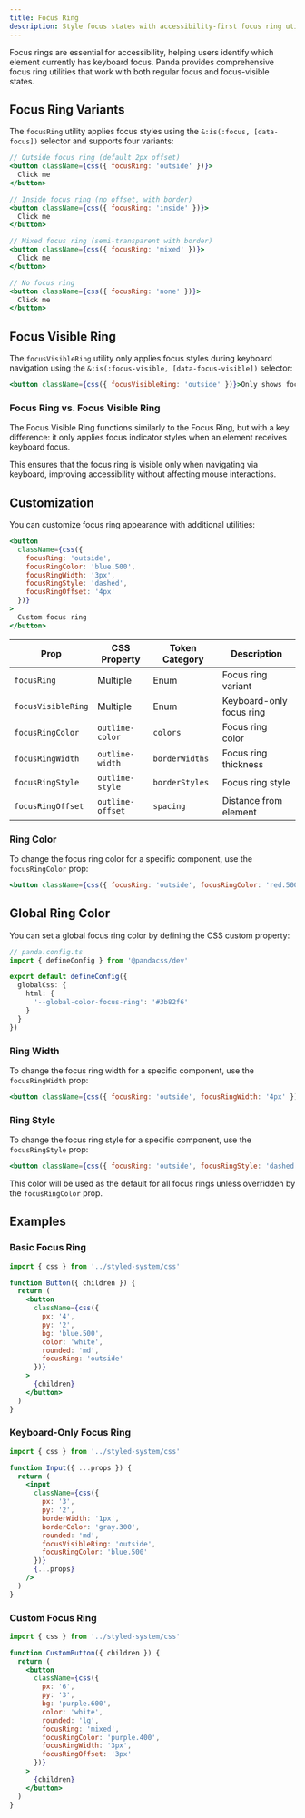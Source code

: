 ```yaml
---
title: Focus Ring
description: Style focus states with accessibility-first focus ring utilities.
---
```


Focus rings are essential for accessibility, helping users identify which element currently has keyboard focus. Panda
provides comprehensive focus ring utilities that work with both regular focus and focus-visible states.

## Focus Ring Variants

The `focusRing` utility applies focus styles using the `&:is(:focus, [data-focus])` selector and supports four variants:

```jsx
// Outside focus ring (default 2px offset)
<button className={css({ focusRing: 'outside' })}>
  Click me
</button>

// Inside focus ring (no offset, with border)
<button className={css({ focusRing: 'inside' })}>
  Click me
</button>

// Mixed focus ring (semi-transparent with border)
<button className={css({ focusRing: 'mixed' })}>
  Click me
</button>

// No focus ring
<button className={css({ focusRing: 'none' })}>
  Click me
</button>
```

## Focus Visible Ring

The `focusVisibleRing` utility only applies focus styles during keyboard navigation using the
`&:is(:focus-visible, [data-focus-visible])` selector:

```jsx
<button className={css({ focusVisibleRing: 'outside' })}>Only shows focus ring on keyboard navigation</button>
```

### Focus Ring vs. Focus Visible Ring

The Focus Visible Ring functions similarly to the Focus Ring, but with a key difference: it only applies focus indicator
styles when an element receives keyboard focus.

This ensures that the focus ring is visible only when navigating via keyboard, improving accessibility without affecting
mouse interactions.

## Customization

You can customize focus ring appearance with additional utilities:

```jsx
<button
  className={css({
    focusRing: 'outside',
    focusRingColor: 'blue.500',
    focusRingWidth: '3px',
    focusRingStyle: 'dashed',
    focusRingOffset: '4px'
  })}
>
  Custom focus ring
</button>
```

| Prop               | CSS Property     | Token Category | Description              |
| ------------------ | ---------------- | -------------- | ------------------------ |
| `focusRing`        | Multiple         | Enum           | Focus ring variant       |
| `focusVisibleRing` | Multiple         | Enum           | Keyboard-only focus ring |
| `focusRingColor`   | `outline-color`  | `colors`       | Focus ring color         |
| `focusRingWidth`   | `outline-width`  | `borderWidths` | Focus ring thickness     |
| `focusRingStyle`   | `outline-style`  | `borderStyles` | Focus ring style         |
| `focusRingOffset`  | `outline-offset` | `spacing`      | Distance from element    |

### Ring Color

To change the focus ring color for a specific component, use the `focusRingColor` prop:

```jsx
<button className={css({ focusRing: 'outside', focusRingColor: 'red.500' })}>Red focus ring</button>
```

## Global Ring Color

You can set a global focus ring color by defining the CSS custom property:

```ts
// panda.config.ts
import { defineConfig } from '@pandacss/dev'

export default defineConfig({
  globalCss: {
    html: {
      '--global-color-focus-ring': '#3b82f6'
    }
  }
})
```

### Ring Width

To change the focus ring width for a specific component, use the `focusRingWidth` prop:

```jsx
<button className={css({ focusRing: 'outside', focusRingWidth: '4px' })}>Thick focus ring</button>
```

### Ring Style

To change the focus ring style for a specific component, use the `focusRingStyle` prop:

```jsx
<button className={css({ focusRing: 'outside', focusRingStyle: 'dashed' })}>Dashed focus ring</button>
```

This color will be used as the default for all focus rings unless overridden by the `focusRingColor` prop.

## Examples

### Basic Focus Ring

```jsx
import { css } from '../styled-system/css'

function Button({ children }) {
  return (
    <button
      className={css({
        px: '4',
        py: '2',
        bg: 'blue.500',
        color: 'white',
        rounded: 'md',
        focusRing: 'outside'
      })}
    >
      {children}
    </button>
  )
}
```

### Keyboard-Only Focus Ring

```jsx
import { css } from '../styled-system/css'

function Input({ ...props }) {
  return (
    <input
      className={css({
        px: '3',
        py: '2',
        borderWidth: '1px',
        borderColor: 'gray.300',
        rounded: 'md',
        focusVisibleRing: 'outside',
        focusRingColor: 'blue.500'
      })}
      {...props}
    />
  )
}
```

### Custom Focus Ring

```jsx
import { css } from '../styled-system/css'

function CustomButton({ children }) {
  return (
    <button
      className={css({
        px: '6',
        py: '3',
        bg: 'purple.600',
        color: 'white',
        rounded: 'lg',
        focusRing: 'mixed',
        focusRingColor: 'purple.400',
        focusRingWidth: '3px',
        focusRingOffset: '3px'
      })}
    >
      {children}
    </button>
  )
}
```
